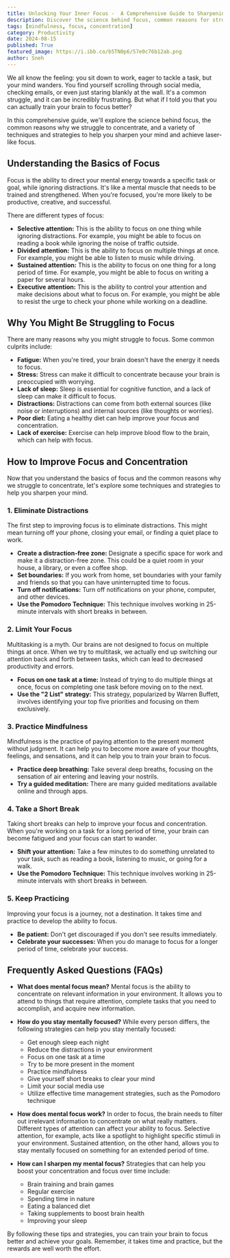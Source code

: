 ```yaml
---
title: Unlocking Your Inner Focus -  A Comprehensive Guide to Sharpening Your Mind
description: Discover the science behind focus, common reasons for struggling to concentrate, and effective techniques to improve your focus and concentration. Learn how to eliminate distractions, limit your focus, practice mindfulness, take short breaks, and keep practicing to achieve laser-like mental concentration.
tags: [mindfulness, focus, concentration]
category: Productivity
date: 2024-08-15
published: True
featured_image: https://i.ibb.co/b5TN0p6/57e0c76b12ab.png
author: Sneh
---
```



We all know the feeling: you sit down to work, eager to tackle a task, but your mind wanders. You find yourself scrolling through social media, checking emails, or even just staring blankly at the wall. It's a common struggle, and it can be incredibly frustrating. But what if I told you that you can actually train your brain to focus better? 

In this comprehensive guide, we'll explore the science behind focus, the common reasons why we struggle to concentrate, and a variety of techniques and strategies to help you sharpen your mind and achieve laser-like focus. 

## Understanding the Basics of Focus

Focus is the ability to direct your mental energy towards a specific task or goal, while ignoring distractions. It's like a mental muscle that needs to be trained and strengthened. When you're focused, you're more likely to be productive, creative, and successful.

There are different types of focus:

* **Selective attention:** This is the ability to focus on one thing while ignoring distractions. For example, you might be able to focus on reading a book while ignoring the noise of traffic outside.
* **Divided attention:** This is the ability to focus on multiple things at once. For example, you might be able to listen to music while driving.
* **Sustained attention:** This is the ability to focus on one thing for a long period of time. For example, you might be able to focus on writing a paper for several hours.
* **Executive attention:** This is the ability to control your attention and make decisions about what to focus on. For example, you might be able to resist the urge to check your phone while working on a deadline.

## Why You Might Be Struggling to Focus

There are many reasons why you might struggle to focus. Some common culprits include:

* **Fatigue:** When you're tired, your brain doesn't have the energy it needs to focus.
* **Stress:** Stress can make it difficult to concentrate because your brain is preoccupied with worrying.
* **Lack of sleep:** Sleep is essential for cognitive function, and a lack of sleep can make it difficult to focus.
* **Distractions:** Distractions can come from both external sources (like noise or interruptions) and internal sources (like thoughts or worries).
* **Poor diet:** Eating a healthy diet can help improve your focus and concentration.
* **Lack of exercise:** Exercise can help improve blood flow to the brain, which can help with focus.

## How to Improve Focus and Concentration

Now that you understand the basics of focus and the common reasons why we struggle to concentrate, let's explore some techniques and strategies to help you sharpen your mind.

### 1. Eliminate Distractions

The first step to improving focus is to eliminate distractions. This might mean turning off your phone, closing your email, or finding a quiet place to work. 

* **Create a distraction-free zone:**  Designate a specific space for work and make it a distraction-free zone. This could be a quiet room in your house, a library, or even a coffee shop.
* **Set boundaries:** If you work from home, set boundaries with your family and friends so that you can have uninterrupted time to focus.
* **Turn off notifications:** Turn off notifications on your phone, computer, and other devices.
* **Use the Pomodoro Technique:** This technique involves working in 25-minute intervals with short breaks in between.

### 2. Limit Your Focus

Multitasking is a myth. Our brains are not designed to focus on multiple things at once. When we try to multitask, we actually end up switching our attention back and forth between tasks, which can lead to decreased productivity and errors.

* **Focus on one task at a time:** Instead of trying to do multiple things at once, focus on completing one task before moving on to the next.
* **Use the "2 List" strategy:** This strategy, popularized by Warren Buffett, involves identifying your top five priorities and focusing on them exclusively.

### 3. Practice Mindfulness

Mindfulness is the practice of paying attention to the present moment without judgment. It can help you to become more aware of your thoughts, feelings, and sensations, and it can help you to train your brain to focus.

* **Practice deep breathing:** Take several deep breaths, focusing on the sensation of air entering and leaving your nostrils.
* **Try a guided meditation:** There are many guided meditations available online and through apps.

### 4. Take a Short Break

Taking short breaks can help to improve your focus and concentration. When you're working on a task for a long period of time, your brain can become fatigued and your focus can start to wander.

* **Shift your attention:** Take a few minutes to do something unrelated to your task, such as reading a book, listening to music, or going for a walk.
* **Use the Pomodoro Technique:** This technique involves working in 25-minute intervals with short breaks in between.

### 5. Keep Practicing

Improving your focus is a journey, not a destination. It takes time and practice to develop the ability to focus.

* **Be patient:** Don't get discouraged if you don't see results immediately.
* **Celebrate your successes:** When you do manage to focus for a longer period of time, celebrate your success.

## Frequently Asked Questions (FAQs)

* **What does mental focus mean?**
Mental focus is the ability to concentrate on relevant information in your environment. It allows you to attend to things that require attention, complete tasks that you need to accomplish, and acquire new information.

* **How do you stay mentally focused?**
While every person differs, the following strategies can help you stay mentally focused:
    * Get enough sleep each night
    * Reduce the distractions in your environment
    * Focus on one task at a time
    * Try to be more present in the moment
    * Practice mindfulness
    * Give yourself short breaks to clear your mind
    * Limit your social media use
    * Utilize effective time management strategies, such as the Pomodoro technique

* **How does mental focus work?**
In order to focus, the brain needs to filter out irrelevant information to concentrate on what really matters. Different types of attention can affect your ability to focus. Selective attention, for example, acts like a spotlight to highlight specific stimuli in your environment. Sustained attention, on the other hand, allows you to stay mentally focused on something for an extended period of time.

* **How can I sharpen my mental focus?**
Strategies that can help you boost your concentration and focus over time include:
    * Brain training and brain games
    * Regular exercise
    * Spending time in nature
    * Eating a balanced diet
    * Taking supplements to boost brain health
    * Improving your sleep

By following these tips and strategies, you can train your brain to focus better and achieve your goals. Remember, it takes time and practice, but the rewards are well worth the effort.
